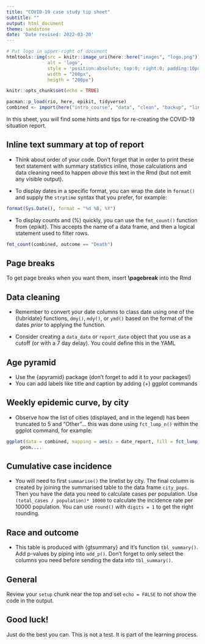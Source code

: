 ```yaml
---
title: "COVID-19 case study tip sheet"
subtitle: ""
output: html_document
theme: sandstone
date: 'Date revised: 2022-03-20'
---
```



```r
# Put logo in upper-right of document
htmltools::img(src = knitr::image_uri(here::here("images", "logo.png")), 
               alt = 'logo', 
               style = 'position:absolute; top:0; right:0; padding:10px;',
               width = "200px",
               heigth = "200px")
```


```r
knitr::opts_chunk$set(echo = TRUE)
```


```r
pacman::p_load(rio, here, epikit, tidyverse)
combined <- import(here("intro_course", "data", "clean", "backup", "linelist_combined_20141201.rds"))
```

In this sheet, you will find some hints and tips for re-creating the COVID-19 situation report.  



## Inline text summary at top of report  

- Think about order of your code. Don't forget that in order to print these text statement with summary statistics inline, those calculations and data cleaning need to happen *above* this text in the Rmd (but not emit any visible output).  

- To display dates in a specific format, you can wrap the date in `format()` and supply the `strptime` syntax that you prefer, for example:

```r
format(Sys.Date(), format = "%d %B, %Y")
```
- To display counts and (%) quickly, you can use the `fmt_count()` function from {epikit}. This accepts the name of a data frame, and then a logical statement used to filter rows.  

```r
fmt_count(combined, outcome == "Death")
```


## Page breaks  

To get page breaks when you want them, insert **\\pagebreak** into the Rmd  

## Data cleaning

- Remember to convert your date columns to class date using one of the {lubridate} functions, `dmy()`, `mdy()`, or `ymd()` based on the format of the dates *prior* to applying the function.  

- Consider creating a `data_date` or `report_date` object that you use as a cutoff (or with a 7 day delay). You could define this in the YAML




## Age pyramid  

- Use the {apyramid} package (don't forget to add it to your packages!)  
- You can add labels like title and caption by adding (+) ggplot commands  

## Weekly epidemic curve, by city  

- Observe how the list of cities (displayed, and in the legend) has been truncated to 5 and "Other"... this was done using `fct_lump_n()` within the ggplot command, for example:  


```r
ggplot(data = combined, mapping = aes(x = date_report, fill = fct_lump_n(hospital, 5)))+
     geom....
```


## Cumulative case incidence

- You will need to first `summarise()` the linelist by city. The final column is created by joining the summarised table to the data frame `city_pops`. Then you have the data you need to calculate cases per population. Use `(total_cases / population)* 10000` to calculate the incidence rate per 10000 population. You can use `round()` with `digits = 1` to get the right rounding.  

## Race and outcome  

- This table is produced with {gtsummary} and it's function `tbl_summary()`. Add p-values by piping into `add_p()`. Don't forget to only select the columns you need before sending the data into `tbl_summary()`.  

## General

Review your `setup` chunk near the top and set `echo = FALSE` to not show the code in the output.  



## Good luck!  

Just do the best you can. This is not a test. It is part of the learning process. 
     